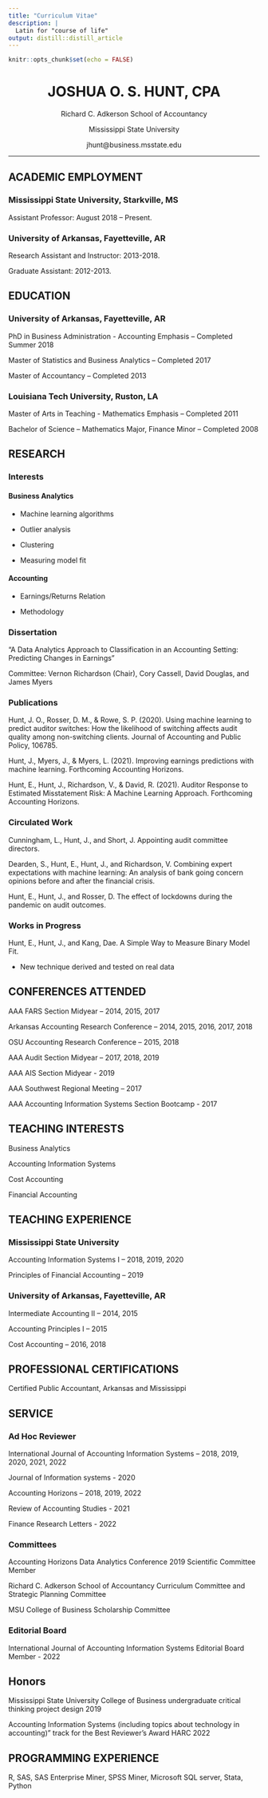 ```yaml
---
title: "Curriculum Vitae"
description: |
  Latin for "course of life"
output: distill::distill_article
---
```


```r
knitr::opts_chunk$set(echo = FALSE)
```

<center>

# JOSHUA O. S. HUNT, CPA

Richard C. Adkerson School of Accountancy

Mississippi State University

jhunt\@business.msstate.edu

</center>

------------------------------------------------------------------------

## ACADEMIC EMPLOYMENT

### Mississippi State University, Starkville, MS

Assistant Professor: August 2018 -- Present.

### University of Arkansas, Fayetteville, AR

Research Assistant and Instructor: 2013-2018.

Graduate Assistant: 2012-2013.

## EDUCATION

### University of Arkansas, Fayetteville, AR

PhD in Business Administration - Accounting Emphasis -- Completed Summer 2018

Master of Statistics and Business Analytics -- Completed 2017

Master of Accountancy -- Completed 2013

### Louisiana Tech University, Ruston, LA

Master of Arts in Teaching - Mathematics Emphasis -- Completed 2011

Bachelor of Science -- Mathematics Major, Finance Minor -- Completed 2008

## RESEARCH

### Interests

#### Business Analytics

-   Machine learning algorithms

-   Outlier analysis

-   Clustering

-   Measuring model fit

#### Accounting

-   Earnings/Returns Relation

-   Methodology

### Dissertation

"A Data Analytics Approach to Classification in an Accounting Setting: Predicting Changes in Earnings"

Committee: Vernon Richardson (Chair), Cory Cassell, David Douglas, and James Myers

### Publications

Hunt, J. O., Rosser, D. M., & Rowe, S. P. (2020). Using machine learning to predict auditor switches: How the likelihood of switching affects audit quality among non-switching clients. Journal of Accounting and Public Policy, 106785.

Hunt, J., Myers, J., & Myers, L. (2021). Improving earnings predictions with machine learning. Forthcoming Accounting Horizons.

Hunt, E., Hunt, J., Richardson, V., & David, R. (2021). Auditor Response to Estimated Misstatement Risk: A Machine Learning Approach. Forthcoming Accounting Horizons.

### Circulated Work

Cunningham, L., Hunt, J., and Short, J. Appointing audit committee directors.

Dearden, S., Hunt, E., Hunt, J., and Richardson, V. Combining expert expectations with machine learning: An analysis of bank going concern opinions before and after the financial crisis.

Hunt, E., Hunt, J., and Rosser, D. The effect of lockdowns during the pandemic on audit outcomes.

### Works in Progress

Hunt, E., Hunt, J., and Kang, Dae. A Simple Way to Measure Binary Model Fit.

-   New technique derived and tested on real data

## CONFERENCES ATTENDED

AAA FARS Section Midyear -- 2014, 2015, 2017

Arkansas Accounting Research Conference -- 2014, 2015, 2016, 2017, 2018

OSU Accounting Research Conference -- 2015, 2018

AAA Audit Section Midyear -- 2017, 2018, 2019

AAA AIS Section Midyear - 2019

AAA Southwest Regional Meeting -- 2017

AAA Accounting Information Systems Section Bootcamp - 2017

## TEACHING INTERESTS

Business Analytics

Accounting Information Systems

Cost Accounting

Financial Accounting

## TEACHING EXPERIENCE

### Mississippi State University

Accounting Information Systems I -- 2018, 2019, 2020

Principles of Financial Accounting -- 2019

### University of Arkansas, Fayetteville, AR

Intermediate Accounting II -- 2014, 2015

Accounting Principles I -- 2015

Cost Accounting -- 2016, 2018

## PROFESSIONAL CERTIFICATIONS

Certified Public Accountant, Arkansas and Mississippi

## SERVICE

### Ad Hoc Reviewer

International Journal of Accounting Information Systems -- 2018, 2019, 2020, 2021, 2022

Journal of Information systems - 2020

Accounting Horizons -- 2018, 2019, 2022

Review of Accounting Studies - 2021

Finance Research Letters - 2022

### Committees

Accounting Horizons Data Analytics Conference 2019 Scientific Committee Member

Richard C. Adkerson School of Accountancy Curriculum Committee and Strategic Planning Committee

MSU College of Business Scholarship Committee

### Editorial Board

International Journal of Accounting Information Systems Editorial Board Member - 2022

## Honors

Mississippi State University College of Business undergraduate critical thinking project design 2019

Accounting Information Systems (including topics about technology in accounting)" track for the Best Reviewer's Award HARC 2022

## PROGRAMMING EXPERIENCE

R, SAS, SAS Enterprise Miner, SPSS Miner, Microsoft SQL server, Stata, Python
